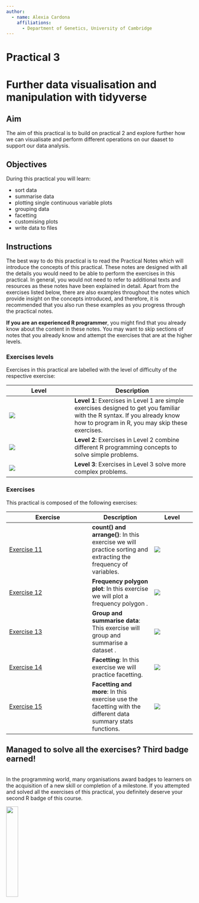 ```yaml
---
author:
  - name: Alexia Cardona
    affiliations:
      - Department of Genetics, University of Cambridge
---
```


# Practical 3 {.unnumbered}

# Further data visualisation and manipulation with tidyverse {.unnumbered}

## Aim  
The aim of this practical is to build on practical 2 and explore further how we can visualisate and perform different operations on our daaset to support our data analysis.

## Objectives
During this practical you will learn:

* sort data
* summarise data
* plotting single continuous variable plots
* grouping data
* facetting
* customising plots
* write data to files


## Instructions

The best way to do this practical is to read the Practical Notes which will introduce the concepts of this practical.
These notes are designed with all the details you would need to be able to perform the exercises in this practical. In 
general, you would not need to refer to additional texts and resources as these notes have been explained in detail.  Apart from the exercises listed below, there are also examples throughout the notes which provide insight on the concepts introduced, and therefore, it is recommended that you also run these examples as you progress through the practical notes.  

**If you are an experienced R programmer**, you might find that you already know about the content in these notes. You 
may want to skip sections of notes that you already know and attempt the exercises that are at the higher levels. 

### Exercises levels
Exercises in this practical are labelled with the level of difficulty of the respective exercise:

| Level | Description |
|-------|-------------|
| ![](images/stars-level-1.png) | **Level 1**: Exercises in Level 1 are simple exercises designed to get you familiar with the R syntax. If you already know how to program in R, you may skip these exercises.|
| ![](images/stars-level-2.png) | **Level 2**: Exercises in Level 2 combine different R programming concepts to solve simple problems.|
| ![](images/stars-level-3.png) | **Level 3**: Exercises in Level 3 solve more complex problems.

### Exercises

This practical is composed of the following exercises:


| Exercise                                         | Description     | Level                         |
|----|---|--|
| [Exercise 11](tidyverse2.qmd#exercise-11) | **count() and arrange()**: In this exercise we will practice sorting and extracting the frequency of variables. | ![](images/stars-level-2.png) |
| [Exercise 12](tidyverse2.qmd#exercise-12) | **Frequency polygon plot**: In this exercise we will plot a frequency polygon . | ![](images/stars-level-1.png) |
| [Exercise 13](tidyverse2.qmd#exercise-13) | **Group and summarise data**: This exercise will group and summarise a dataset . | ![](images/stars-level-3.png) |
| [Exercise 14](tidyverse2.qmd#exercise-14) | **Facetting**: In this exercise we will practice facetting. | ![](images/stars-level-2.png) |
| [Exercise 15](tidyverse2.qmd#exercise-15) | **Facetting and more**: In this exercise use the facetting with the different data summary stats functions. | ![](images/stars-level-3.png) |


:::{.callout-note icon=false appearance="minimal"}
## Managed to solve all the exercises?  Third badge earned!

</br>
In the programming world, many organisations award badges to learners on the acquisition of a new skill or completion of a milestone. If you attempted and solved all the exercises of this practical, you definitely deserve your second R badge of this course.

![](images/level-3-badge.png){width=25% fig-align="center"} 

:::


